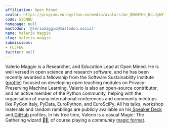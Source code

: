```yaml
---
affiliation: Open Mined
avatar: https://program.europython.eu/media/avatars/me_QNWdYHe_DcLJyWY.jpg
code: S3GNBU
homepage: null
mastodon: '@leriomaggio@mastodon.social'
name: Valerio Maggio
slug: valerio-maggio
submissions:
- FLJFEG
twitter: null
---
```


Valerio Maggio is a Researcher, and Education Lead at Open Mined. He is well versed in open science and research software, and he has been recently awarded a fellowship from the Software Sustainability Institute ([profile](https://www.software.ac.uk/about/fellows/valerio-maggio)) focused on developing open teaching modules on Privacy-Preserving Machine Learning. Valerio is also an open-source contributor, and an active member of the Python community, helping with the organisation of many international conferences and community meetups like PyCon Italy, PyData, EuroPython, and EuroSciPy. All his talks, workshop materials and random ramblings are publicly available on his[ Speaker Deck](https://speakerdeck.com/leriomaggio) and[ GitHub](https://github.com/leriomaggio) profiles. In his free time, Valerio is a casual Magic: The Gathering wizard 🧙‍♂️, of course playing a *community* [magic format](https://premodernmagic.com/).
